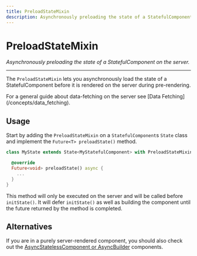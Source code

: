```yaml
---
title: PreloadStateMixin
description: Asynchronously preloading the state of a StatefulComponent on the server.
---
```


# PreloadStateMixin
*Asynchronously preloading the state of a StatefulComponent on the server.*

---

The `PreloadStateMixin` lets you asynchronously load the state of a StatefulComponent before it is rendered on the server
during pre-rendering.

<Info>
For a general guide about data-fetching on the server see [Data Fetching](/concepts/data_fetching).
</Info>

## Usage

Start by adding the `PreloadStateMixin` on a `StatefulComponent`s `State` class and implement the `Future<T> preloadState()` method.

```dart
class MyState extends State<MyStatefulComponent> with PreloadStateMixin {

  @override
  Future<void> preloadState() async {
    ...
  }
}
```

This method will only be executed on the server and will be called before `initState()`. It will defer
`initState()` as well as building the component until the future returned by the method is completed.

## Alternatives

If you are in a purely server-rendered component, you should also check out the
[AsyncStatelessComponent or AsyncBuilder](/components/async_component) components.
